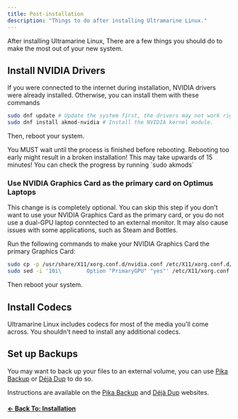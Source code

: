 ```yaml
---
title: Post-installation
description: "Things to do after installing Ultramarine Linux."
---
```



After installing Ultramarine Linux, There are a few things you should do to make the most out of your new system.

## Install NVIDIA Drivers

If you were connected to the internet during installation, NVIDIA drivers were already installed. Otherwise, you can install them with these commands

```bash
sudo dnf update # Update the system first, the drivers may not work right if you don't.
sudo dnf install akmod-nvidia # Install the NVIDIA kernel module.
```

Then, reboot your system.

<Alert type="warning">
  You MUST wait until the process is finished before rebooting. Rebooting too
  early might result in a broken installation! This may take upwards of 15
  minutes! You can check the progress by running `sudo akmods`
</Alert>

### Use NVIDIA Graphics Card as the primary card on Optimus Laptops

This change is is completely optional. You can skip this step if you don't
want to use your NVIDIA Graphics Card as the primary card, or you do not use a
dual-GPU laptop conntected to an external monitor. It may also cause issues
with some applications, such as Steam and Bottles.

Run the following commands to make your NVIDIA Graphics Card the primary Graphics Card:

```bash
sudo cp -p /usr/share/X11/xorg.conf.d/nvidia.conf /etc/X11/xorg.conf.d/nvidia.conf
sudo sed -i '10i\        Option "PrimaryGPU" "yes"' /etc/X11/xorg.conf.d/nvidia.conf # Add PrimaryGPU = yes to the 10th line of the file.
```

Then reboot your system.

## Install Codecs

Ultramarine Linux includes codecs for most of the media you'll come across. You shouldn't need to install any additional codecs.

## Set up Backups

You may want to back up your files to an external volume, you can use [Pika Backup] or [Déjà Dup] to do so.

Instructions are available on the [Pika Backup] and [Déjà Dup] websites.

[Déjà Dup]: https://wiki.gnome.org/Apps/DejaDup
[Pika Backup]: https://apps.gnome.org/PikaBackup/

#### [← Back To: Installation](../installation)
